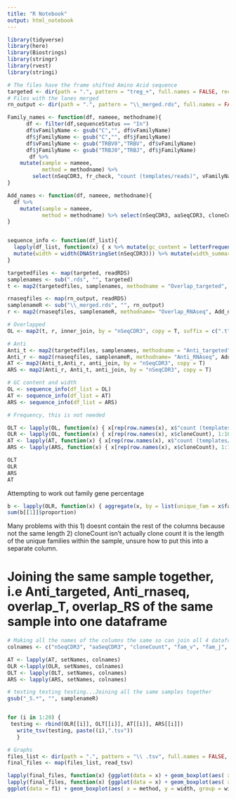 ```yaml
---
title: "R Notebook"
output: html_notebook
---
```



```r
library(tidyverse)
library(here)
library(Biostrings)
library(stringr)
library(rvest)
library(stringi)
```

```r
# The files have the frame shifted Amino Acid sequence 
targeted <- dir(path = ".", pattern = "treg_+", full.names = FALSE, recursive = TRUE)
# Files with the lanes merged
rn_output <- dir(path = ".", pattern = "\\_merged.rds", full.names = FALSE, recursive = TRUE)
```

```r
Family_names <- function(df, nameee, methodname){
      df <- filter(df,sequenceStatus == "In")
      df$vFamilyName <- gsub("C","", df$vFamilyName) 
      df$jFamilyName <- gsub("C","", df$jFamilyName) 
      df$vFamilyName <- gsub("TRBV0","TRBV", df$vFamilyName)  
      df$jFamilyName <- gsub("TRBJ0","TRBJ", df$jFamilyName)
       df %>% 
    mutate(sample = nameee, 
           method = methodname) %>% 
        select(nSeqCDR3, fr_check, "count (templates/reads)", vFamilyName, jFamilyName, sample, method)
}

Add_names <- function(df, nameee, methodname){
  df %>% 
    mutate(sample = nameee,
           method = methodname) %>% select(nSeqCDR3, aaSeqCDR3, cloneCount, fam_v, fam_j, sample, method)
}


sequence_info <- function(df_list){
  lapply(df_list, function(x) { x %>% mutate(gc_content = letterFrequency(DNAStringSet(nSeqCDR3), "GC", as.prob = TRUE)[,"G|C"])%>% 
  mutate(width = width(DNAStringSet(nSeqCDR3))) %>% mutate(width_summary = case_when(width > 50 ~ "long", width > 40 ~ "medium", TRUE ~ "short"))})
}
```


```r
targetedfiles <- map(targeted, readRDS)
samplenames <- sub(".rds", "", targeted)
t <- map2(targetedfiles, samplenames, methodname = "Overlap_targeted", Family_names)

rnaseqfiles <- map(rn_output, readRDS)
samplenameR <- sub("\\_merged.rds", "", rn_output)
r <- map2(rnaseqfiles, samplenameR, methodname= "Overlap_RNAseq", Add_names)

# Overlapped 
OL <- map2(t, r, inner_join, by = "nSeqCDR3", copy = T, suffix = c(".t", ".r"))

# Anti
Anti_t <- map2(targetedfiles, samplenames, methodname = "Anti_targeted", Family_names)
Anti_r <- map2(rnaseqfiles, samplenameR, methodname= "Anti_RNAseq", Add_names)
AT <- map2(Anti_t,Anti_r, anti_join, by = "nSeqCDR3", copy = T)
ARS <- map2(Anti_r, Anti_t, anti_join, by = "nSeqCDR3", copy = T)

# GC content and width
OL <- sequence_info(df_list = OL)
AT <- sequence_info(df_list = AT)
ARS <- sequence_info(df_list = ARS)

# Frequency, this is not needed

OLT <- lapply(OL, function(x) { x[rep(row.names(x), x$"count (templates/reads)"), 1:16] %>% select(1:7, 14:16)})
OLR <- lapply(OL, function(x) { x[rep(row.names(x), x$cloneCount), 1:16] %>% select(1, 8:16)})
AT <- lapply(AT, function(x) { x[rep(row.names(x), x$"count (templates/reads)"), 1:10]})
ARS <- lapply(ARS, function(x) { x[rep(row.names(x), x$cloneCount), 1:10]})

OLT
OLR
ARS
AT

```

Attempting to work out family gene percentage 

```r
b <- lapply(OLR, function(x) { aggregate(x, by = list(unique_fam = x$fam_v), FUN = length) %>% select(unique_fam, cloneCount) %>% group_by(unique_fam, cloneCount) %>%  mutate(proportion = prop.table(cloneCount))})  
sum(b[[1]]$proportion)


```
Many problems with this
1) doesnt contain the rest of the columns because not the same length
2) cloneCount isn't actually clone count it is the length of the unique families within the sample, unsure how to put this into a separate column.








# Joining the same sample together, i.e Anti_targeted, Anti_rnaseq, overlap_T, overlap_RS of the same sample into one dataframe
```r
# Making all the names of the columns the same so can join all 4 dataframes for one sample
colnames <- c("nSeqCDR3", "aaSeqCDR3", "cloneCount", "fam_v", "fam_j", "sample", "method", "gc_content", "width", "width_summary")

AT <- lapply(AT, setNames, colnames)
OLR <-lapply(OLR, setNames, colnames)
OLT <- lapply(OLT, setNames, colnames)
ARS <- lapply(ARS, setNames, colnames)

# testing testing testing...Joining all the same samples together 
gsub("_S.*", "", samplenameR)


for (i in 1:20) {
 testing <- rbind(OLR[[i]], OLT[[i]], AT[[i]], ARS[[i]])
   write_tsv(testing, paste((i),".tsv"))
   }

```

```r
# Graphs 
files_list <- dir(path = ".", pattern = "\\ .tsv", full.names = FALSE, recursive = TRUE)
final_files <- map(files_list, read_tsv)

lapply(final_files, function(x) {ggplot(data = x) + geom_boxplot(aes( x = sample, y = width, group = method, colour = method)) + facet_wrap(~fam_j) })
lapply(final_files, function(x) {ggplot(data = x) + geom_boxplot(aes( x = sample, y = gc_content, group = method, colour = method)) + facet_wrap(~fam_j) })
ggplot(data = f1) + geom_boxplot(aes( x = method, y = width, group = width_summary, colour = width_summary)) + facet_wrap(~fam_j)

```

